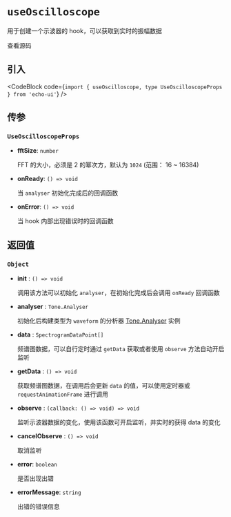 
# `useOscilloscope`

用于创建一个示波器的 hook，可以获取到实时的振幅数据

<Link
  href="https://github.com/codeacme17/echo-ui/blob/main/packages/hooks/useOscilloscope.ts"
  target="_blank"
  size="sm"
  className="flex items-center"
>
  <Github className="w-4 h-4" />
  <span className="ml-2">查看源码</span>
</Link>

## 引入

<CodeBlock code={`import { useOscilloscope, type UseOscilloscopeProps } from 'echo-ui'`} />

## 传参

### `UseOscilloscopeProps`

- **fftSize**: `number`

  FFT 的大小，必须是 2 的幂次方，默认为 `1024` (范围： 16 ~ 16384)

- **onReady**: `() => void`

  当 `analyser` 初始化完成后的回调函数

- **onError**: `() => void`

  当 hook 内部出现错误时的回调函数

## 返回值

### `Object`

- **init** : `() => void`

  调用该方法可以初始化 `analyser`，在初始化完成后会调用 `onReady` 回调函数

- **analyser** : `Tone.Analyser`

  初始化后构建类型为 `waveform` 的分析器 [Tone.Analyser](https://tonejs.github.io/docs/14.7.77/Analyser) 实例

- **data** : `SpectrogramDataPoint[]`

  频谱图数据，可以自行定时通过 `getData` 获取或者使用 `observe` 方法自动开启监听

- **getData** : `() => void`

  获取频谱图数据，在调用后会更新 `data` 的值，可以使用定时器或 `requestAnimationFrame` 进行调用

- **observe** : `(callback: () => void) => void`

  监听示波器数据的变化，使用该函数可开启监听，并实时的获得 data 的变化

- **cancelObserve** : `() => void`

  取消监听

- **error**: `boolean`

  是否出现出错

- **errorMessage**: `string`

  出错的错误信息
